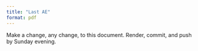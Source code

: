 ```yaml
---
title: "Last AE"
format: pdf
---
```


Make a change, any change, to this document.
Render, commit, and push by Sunday evening.
